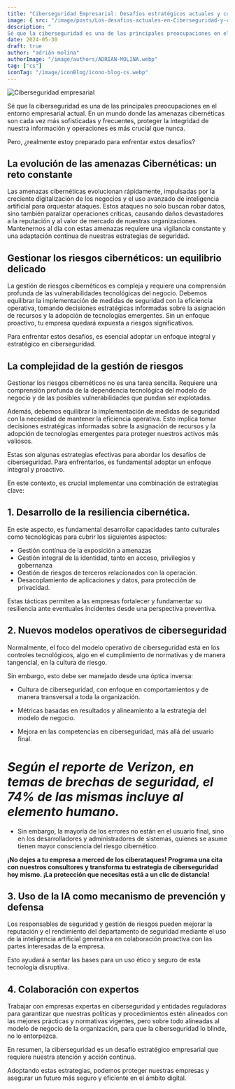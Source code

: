 ```yaml
---
title: "Ciberseguridad Empresarial: Desafíos estratégicos actuales y cómo Superarlos"
image: { src: "/image/posts/Los-desafios-actuales-en-Ciberseguridad-y-como-superarlos-con-exito.webp", alt: "" }
description: "
Sé que la ciberseguridad es una de las principales preocupaciones en el entorno empresarial actual. En un mundo donde las amenazas cibernéticas son cada vez más sofisticadas y frecuentes, proteger la integridad de nuestra información y operaciones es más crucial que nunca. "
date: 2024-05-30
draft: true
author: "adrián molina"
authorImage: "/image/authors/ADRIAN-MOLINA.webp"
tag: ["cs"]
iconTag: "/image/iconBlog/icono-blog-cs.webp"
---
```


![Ciberseguridad empresarial](/image/posts/Los-desafios-actuales-en-Ciberseguridad-y-como-superarlos-con-exito.webp)

Sé que la ciberseguridad es una de las principales preocupaciones en el entorno empresarial actual. En un mundo donde las amenazas cibernéticas son cada vez más sofisticadas y frecuentes, proteger la integridad de nuestra información y operaciones es más crucial que nunca.

Pero, ¿realmente estoy preparado para enfrentar estos desafíos?

## La evolución de las amenazas Cibernéticas: un reto constante

Las amenazas cibernéticas evolucionan rápidamente, impulsadas por la creciente digitalización de los negocios y el uso avanzado de inteligencia artificial para orquestar ataques. Estos ataques no solo buscan robar datos, sino también paralizar operaciones críticas, causando daños devastadores a la reputación y al valor de mercado de nuestras organizaciones. Mantenernos al día con estas amenazas requiere una vigilancia constante y una adaptación continua de nuestras estrategias de seguridad.

## Gestionar los riesgos cibernéticos: un equilibrio delicado

La gestión de riesgos cibernéticos es compleja y requiere una comprensión profunda de las vulnerabilidades tecnológicas del negocio. Debemos equilibrar la implementación de medidas de seguridad con la eficiencia operativa, tomando decisiones estratégicas informadas sobre la asignación de recursos y la adopción de tecnologías emergentes. Sin un enfoque proactivo, tu empresa quedará expuesta a riesgos significativos.

Para enfrentar estos desafíos, es esencial adoptar un enfoque integral y estratégico en ciberseguridad.

## La complejidad de la gestión de riesgos

Gestionar los riesgos cibernéticos no es una tarea sencilla. Requiere una comprensión profunda de la dependencia tecnológica del modelo de negocio y de las posibles vulnerabilidades que puedan ser explotadas.

Además, debemos equilibrar la implementación de medidas de seguridad con la necesidad de mantener la eficiencia operativa. Esto implica tomar decisiones estratégicas informadas sobre la asignación de recursos y la adopción de tecnologías emergentes para proteger nuestros activos más valiosos.

Estas son algunas estrategias efectivas para abordar los desafíos de ciberseguridad. Para enfrentarlos, es fundamental adoptar un enfoque integral y proactivo.

En este contexto, es crucial implementar una combinación de estrategias clave:

## 1. Desarrollo de la resiliencia cibernética.

En este aspecto, es fundamental desarrollar capacidades tanto culturales como tecnológicas para cubrir los siguientes aspectos:

- Gestión contínua de la exposición a amenazas
- Gestión integral de la identidad, tanto en acceso, privilegios y gobernanza
- Gestión de riesgos de terceros relacionados con la operación.
- Desacoplamiento de aplicaciones y datos, para protección de privacidad.

Estas tácticas permiten a las empresas fortalecer y fundamentar su resiliencia
ante eventuales incidentes desde una perspectiva preventiva.

## 2. Nuevos modelos operativos de ciberseguridad

Normalmente, el foco del modelo operativo de ciberseguridad está en los controles tecnológicos, algo en el cumplimiento de normativas y de manera tangencial, en la cultura de riesgo.

Sin embargo, esto debe ser manejado desde una óptica inversa:

- Cultura de ciberseguridad, con enfoque en comportamientos y de manera transversal a toda la organización.

- Métricas basadas en resultados y alineamiento a la estrategia del modelo de negocio.

- Mejora en las competencias en ciberseguridad, más allá del usuario final.

# _Según el reporte de Verizon, en temas de brechas de seguridad, el 74% de las mismas incluye al elemento humano._

- Sin embargo, la mayoría de los errores no están en el usuario final, sino en los desarrolladores y administradores de sistemas, quienes se asume tienen mayor consciencia del riesgo cibernético.

**¡No dejes a tu empresa a merced de los ciberataques! Programa una cita con nuestros consultores y transforma tu estrategia de ciberseguridad hoy mismo. ¡La protección que necesitas está a un clic de distancia!**


<LinkBlog href="https://xkale.com/contacto/" text="Quiero agendar con un consultor" />

## 3. Uso de la IA como mecanismo de prevención y defensa

Los responsables de seguridad y gestión de riesgos pueden mejorar la reputación y el rendimiento del departamento de seguridad mediante el uso de la inteligencia artificial generativa en colaboración proactiva con las partes interesadas de la empresa.

Esto ayudará a sentar las bases para un uso ético y seguro de esta tecnología disruptiva.

## 4. Colaboración con expertos

Trabajar con empresas expertas en ciberseguridad y entidades reguladoras para garantizar que nuestras políticas y procedimientos estén alineados con las mejores prácticas y normativas vigentes, pero sobre todo alineadas al modelo de negocio de la organización, para que la ciberseguridad lo blinde, no lo entorpezca.

En resumen, la ciberseguridad es un desafío estratégico empresarial que requiere nuestra
atención y acción continua.

Adoptando estas estrategias, podemos proteger nuestras empresas y asegurar un futuro más seguro y eficiente en el ámbito digital.
